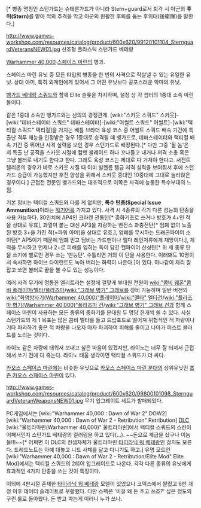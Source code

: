 {{{+1 '''Sternguard Veteran Squad'''}}}[* 병종 명칭인 스턴가드는 슈테른가드가 아니라 Stern+guard로서 퇴각 시 아군의 '''후미(Stern)'''를 맡아 적의 추격을 막고 아군의 원활한 후퇴를 돕는 후위대(後衛隊)를 말한다.]

http://www.games-workshop.com/resources/catalog/product/600x620/99120101104_SternguardVeteransNEW01.jpg
신조형 플라스틱 스턴가드 베테랑

[[Warhammer 40,000]] [[스페이스 마린]]의 병과.

스페이스 마린 유닛 중 모든 타입의 병종을 한 번의 사격으로 작살낼 수 있는 유일한 유닛. 상대 아미, 특히 외계인에게 있어서 그 어떤 유닛보다 공포스러운 악마의 유닛.

[[뱅가드 베테랑 스쿼드]]와 함께 Elite 슬롯을 차지하며, 설정 상 각 챕터의 1중대 소속 마린들이다. 

같은 1중대 소속인 뱅가드와는 선의의 경쟁관계. [wiki:"스카웃 스쿼드" 스카웃]-[wiki:"데바스테이터 스쿼드" 데바스테이터]-[wiki:"어썰트 스쿼드" 어썰트]-[wiki:"택티컬 스쿼드" 택티컬]을 거치는 배틀 브라더 육성 코스 중 어썰트 스쿼드 배속 기간에 특출난 격투 재능을 인정받은 경우 1중대로 승격될 때 뱅가드로, 데바스테이터와 택티컬 배속 기간 중 뛰어난 사격 실력을 보인 경우 스턴가드로 배정된다.[* 다만 그중 '될 놈'은 저 특출 난 공적을 스카웃 시절에 컴뱃 블레이드 하나 꼬나들고 내거나 저격 소총 혹은 그냥 볼터로 내기도 한다고 한다. 그래도 육성 코스는 제대로 다 거쳐야 한다고. 서전트 텔리온의 경우가 바로 스카웃 시절 때 이미 빌헬름 텔급 저격 실력을 보여줘서 후에 스턴가드 승급이 가능했지만 후진 양성을 위해서 스카웃 중대인 10중대에 그대로 눌러앉은 경우이다.] 근접전 전문인 뱅가드와는 대조적으로 이쪽은 사격에 능통한 특수부대의 느낌. 

기본 장비는 택티컬 스쿼드와 다를 게 없지만, '''특수 탄종(Special Issue Ammunition)'''이라는 [[워기어]]를 가지고 있다. 사격 시 4종류의 각기 다른 성능의 탄종을 사용 가능하다. 30인치에 AP4인 크라켄 관통탄[* 중화기조로 쓰거나 방호가 4+인 적을 상대로 유효], 과열이 붙는 대신 AP3을 자랑하는 벤전스 과충전탄[* 엄폐 없이 노출된 방호 3+을 가진 적(=파워 아머)을 상대로 유효.], 엄폐를 무시하는 드래곤파이어 소이탄[* AP5이기 때문에 엄폐 믿고 덤비는 가드맨이나 엘다 레인저류에게 재앙이다.], 체력을 무시하고 언제나 2+로 피해를 입히는 독이 담긴 헬파이어 산성탄[* 위 세 종류 탄을 쓰기에 별로인 경우 쓰는 '만능탄'. 수틀리면 거의 이 탄을 사용한다. 이래봬도 10명이서 속사하면 하이브 타이런트도 녹아 버리는 화력이 나온다.]이 있다. 하나같이 자리 잘 잡고 쏘면 볼터로 끝을 볼 수도 있는 성능이다.

여러 사격 무기에 정통한 엘리트라는 설정에 걸맞게 부대원 전원이 [[wiki:"콤비 웨폰"콤비 플레이머/멜타/플라즈마]]/[[wiki:"그래브 병기" 그래브]]를 장비 가능하며 일반 버전의 [[wiki:"화염방사기(Warhammer 40,000)"플레이머]]/[[wiki:"멜타" 멜타건]]/[[wiki:"플라즈마 병기(Warhammer 40,000)"플라즈마 건]]/[[wiki:"그래브 병기" 그래브 건]]과 함께 스페이스 마린이 사용하는 모든 종류의 중화기를 분대원 두 명당 한개씩 쓸 수 있다. 사실 스턴가드의 제 1 목표는 많은 콤비 멜타를 들고 드랍포드로 떨어져 위협적인 적 차량이나 기타 파괴하기 좋은 적 차량을 나오자 마자 파괴하여 피해를 줄이고 나아가 퍼스트 블러드를 노리는 것이다.

라이노 같은 차량에 태워서 보내고 싶은 마음이 있겠지만, 라이노는 너무 잘 터져서 근접해서 쏘기 전에 다 죽는다. 라이노 태울 생각이면 택티컬 스쿼드가 더 싸다.

[[카오스 스페이스 마린]]에는 비슷한 유닛으로 [[카오스 스페이스 마린 분대]]의 상위유닛인 [[초즌 카오스 스페이스 마린]]이 있다.

http://www.games-workshop.com/resources/catalog/product/600x620/99800101098_SternguardVeteranWeaponsNEW01.jpg
무기 업그레이트 세트가 발매되었다.

PC게임에서는 [wiki:"Warhammer 40,000 : Dawn of War 2" DOW2] [wiki:"Warhammer 40,000 : Dawn of War 2 - Retribution" Retribution]  [[DLC]] [wiki:"울트라마린(Warhammer 40,000)" 울트라마린]에서 택티컬 스쿼드의 스킨이 어째서인지 스턴가드 베테랑의 컬러링을 하고 있다(…). ~~돈으로 계급을 샀구나 이놈들!!!~~[* 어쩌면 이 DLC의 컨셉자체가 울트라마린 [[타이라닉 워 베테랑]]인 걸지도 모른다. 드레드노트는 아예 대놓고 니드 사체를 달고 다니기도 하고.] 유명 모드인 [wiki:"Warhammer 40,000 : Dawn of War 2 - Retribution/Elite Mod" Elite Mod]에서는 택티컬 스쿼드의 2티어 업그레이드로 나온다. 각각 다른 종류의 유닛에게 효과적인 4가지 탄종을 쓰는 것이 특징이다.

이외에 4판시절 존재한 [[타이라닉 워 베테랑]] 모델이 있었으나 코덱스에서 짤렸고 6판 개정 이후 데이터 슬레이트로 부활했다. 다만 스펙은 '이걸 왜 돈 주고 쓰죠?' 싶은 정도의 구린 룰로 돌아왔다. 돈 받고 파는게 이러니 누가 쓰나.
